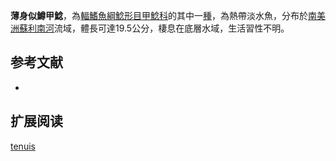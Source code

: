 {{Speciesbox
| name = 薄身似鱒甲鯰
| image = 
| image_width = 250px
| image_caption = 
| status = NE
| status_system = IUCN3.1
| genus = Squaliforma
| species = tenuis
| authority = [[Boeseman|Boeseman]], 1968
| synonyms = *''Hypostomus tenuis'',Boeseman, 1968
}}

'''薄身似鱒甲鯰'''，為[[輻鰭魚綱|輻鰭魚綱]][[鯰形目|鯰形目]][[甲鯰科|甲鯰科]]的其中一[[種|種]]，為熱帶淡水魚，分布於[[南美洲|南美洲]][[蘇利南河|蘇利南河]]流域，體長可達19.5公分，棲息在底層水域，生活習性不明。

==参考文献==
*{{FishBase_species|genus=Squaliforma|species=tenuis|year=2015|month=1}}

== 扩展阅读 ==
{{refbegin}}
{{wikispecies-inline|Squaliforma tenuis|薄身似鱒甲鯰}}
{{refend}}
{{Taxonbar|from=Q5921839}}

[[Category:似鱒甲鯰屬|tenuis]]